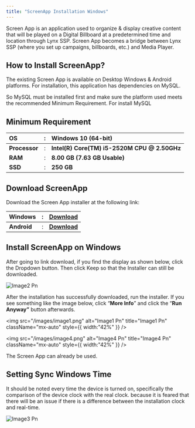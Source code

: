 ```yaml
---
title: "ScreenApp Installation Windows"
---
```


Screen App is an application used to organize & display creative content that will be played on a Digital Billboard at a predetermined time and location through Lynx SSP. Screen App becomes a bridge between Lynx SSP (where you set up campaigns, billboards, etc.) and Media Player.

## How to Install ScreenApp?

The existing Screen App is available on Desktop Windows & Android platforms. For installation, this application has dependencies on MySQL.

<Info>
  So MySQL must be installed first and make sure the platform used meets the recommended Minimum Requirement. For install MySQL
</Info>

## Minimum Requirement

| **OS**        | : | **Windows 10 (64-bit)**                      |
| :------------ | :-: | :------------------------------------------- |
| **Processor** | : | **Intel(R) Core(TM) i5-2520M CPU @ 2.50GHz** |
| **RAM**       | : | **8.00 GB (7.63 GB Usable)**                 |
| **SSD**       | : | **250 GB**                                   |

## Download ScreenApp

Download the Screen App installer at the following link:

| **Windows** | : | [**<u>Download</u>**](https://drive.google.com/file/d/168wUDLTC4cP32ne6wOux4roC_cnakzXF/view)                                                                                                                              |
| :---------- | :-: | :------------------------------------------------------------------------------------------------------------------------------------------------------------------------------------------------------------------------- |
| **Android** | : | [**<u>Download</u>**](https://onedrive.live.com/?redeem=aHR0cHM6Ly8xZHJ2Lm1zL3UvcyFBbHlHd0E4b25haWVpaExlVmZvNjNhOE0taEtEP2U9bEhtb1hB&cid=9EA89D280FC0865C&id=9EA89D280FC0865C%211298&parId=9EA89D280FC0865C%21928&o=OneUp) |

## Install ScreenApp on Windows

After going to link download, if you find the display as shown below, click the Dropdown button. Then click Keep so that the Installer can still be downloaded.

![Image2 Pn](/images/image2.png)

After the installation has successfully downloaded, run the installer. If you see something like the image below, click “**More Info**” and click the “**Run Anyway”** button afterwards.

<img
  src="/images/image1.png"
  alt="Image1 Pn"
  title="Image1 Pn"
  className="mx-auto"
  style={{ width:"42%" }}
/>

<img
  src="/images/image4.png"
  alt="Image4 Pn"
  title="Image4 Pn"
  className="mx-auto"
  style={{ width:"42%" }}
/>

The Screen App can already be used.

## Setting Sync Windows Time

It should be noted every time the device is turned on, specifically the comparison of the device clock with the real clock. because it is feared that there will be an issue if there is a difference between the installation clock and real-time.

<Steps>
  <Step title="Click win + r, then type services.msc">
    
  </Step>
  <Step title="Search for services windows time">
    
  </Step>
  <Step title="Right click and select properties">
    
  </Step>
  <Step title="Select startup type and change to automatic delayed start">
    
  </Step>
</Steps>

![Image3 Pn](/images/image3.png)
